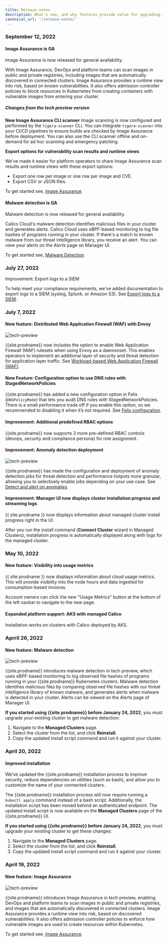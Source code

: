 ```yaml
---
title: Release notes
description: What's new, and why features provide value for upgrading.
canonical_url: '/release-notes/'
---
```

### September 12, 2022

#### Image Assurance is GA

Image Assurance is now released for general availability.

With Image Assurance, DevOps and platform teams can scan images in public and private registries, including images that are automatically discovered in connected clusters.
Image Assurance provides a runtime view into risk, based on known vulnerabilities.
It also offers admission controller policies to block resources in Kubernetes from creating containers with vulnerable images from entering your cluster.

##### Changes from the tech preview version

**New Image Assurance CLI scanner**
Image scanning is now configured and performed by the `tigera-scanner` CLI.
You can integrate `tigera-scanner` into your CI/CD pipelines to ensure builds are checked by Image Assurance before deployment.
You can also use the CLI scanner offline and on-demand for ad hoc scanning and emergency patching.

**Export options for vulnerability scan results and runtime views**

We've made it easier for platform operators to share Image Assurance scan results and runtime views with these export options:

* Export one row per image or one row per image and CVE.
* Export CSV or JSON files.

To get started see, [Image Assurance]({{site.baseurl}}/image-assurance/scan-image-registries).

#### Malware detection is GA

Malware detection is now released for general availability.

Calico Cloud's malware detection identifies malicious files in your cluster and generates alerts.
Calico Cloud uses eBPF-based monitoring to log file hashes of programs running in your cluster.
If there's a match to known malware from our threat intelligence library, you receive an alert.
You can view your alerts on the *Alerts* page on Manager UI.

To get started see, [Malware Detection]({{site.baseurl}}/threat/malware-detection)

### July 27, 2022

Improvement: Export logs to a SIEM

To help meet your compliance requirements, we've added documentation to export logs to a SIEM (syslog, Splunk, or Amazon S3). See [Export logs to a SIEM]({{site.baseurl}}/visibility/elastic/archive-storage).

### July 7, 2022

#### New feature: Distributed Web Application Firewall (WAF) with Envoy

![tech-preview]({{site.baseurl}}/images/tech-preview.svg)

{{site.prodname}} now includes the option to enable Web Application Firewall (WAF) rulesets when using Envoy as a daemonset. This enables operators to implement an additional layer of security and threat detection for application layer traffic. See [Workload-based Web Application Firewall (WAF)]({{site.baseurl}}/threat/web-application-firewall).

#### New Feature: Configuration option to use DNS rules with StagedNetworkPolicies

{{site.prodname}} has added a new configuration option in Felix (`DNSPolicyMode`) that lets you audit DNS rules with StagedNetworkPolicies. There is a small performance trade off if you enable this option, so we recommended to disabling it when it’s not required. See [Felix configuration]({{site.baseurl}}/reference/resources/felixconfig#dnspolicymode).

#### Improvement: Additional predefined RBAC options

{{site.prodname}} now supports 3 more pre-defined RBAC controls (devops, security and compliance persona) for role assignment.

#### Improvement: Anomaly detection deployment

![tech-preview]({{site.baseurl}}/images/tech-preview.svg)

{{site.prodname}} has made the configuration and deployment of anomaly detection jobs for threat detection and performance hotpots more granular, allowing you to selectively enable jobs depending on your use case. See [Detect and alert on anomalies]({{site.baseurl}}/threat/security-anomalies).

#### Improvement: Manager UI now displays cluster installation progress and streaming logs

{{ site.prodname }} now displays information about managed cluster install progress right in the UI.

After you run the install command (**Connect Cluster** wizard in Managed Clusters), installation progress is automatically displayed along with logs for the managed cluster.

### May 10, 2022

#### New feature: Visibility into usage metrics

{{ site.prodname }} now displays information about cloud usage metrics. This will provide visibility into the node hours and data ingested for consumption-based invoices.

Account owners can click the new "Usage Metrics" button at the bottom of the left navbar to navigate to the new page.

#### Expanded platform support: AKS with managed Calico

Installation works on clusters with Calico deployed by AKS.

### Aprril 26, 2022

#### New feature: Malware detection

![tech-preview]({{site.baseurl}}/images/tech-preview.svg)

{{site.prodname}} introduces malware detection in tech preview, which uses eBPF-based monitoring to log observed file hashes of programs running in your {{site.prodname}} Kubernetes clusters. Malware detection identifies malicious files by comparing observed file hashes with our threat intelligence library of known malware, and generates alerts when malware is detected in your cluster. Alerts can be viewed on the Alerts page of Manager UI.

**If you started using {{site.prodname}} before January 24, 2022**, you must upgrade your existing cluster to get malware detection:

1. Navigate to the **Managed Clusters** page.
1. Select the cluster from the list, and click **Reinstall**.
1. Copy the updated install script command and run it against your cluster.

### April 20, 2022

#### Improved installation

We’ve updated the {{site.prodname}} installation process to improve security, reduce dependencies on utilities (such as bash), and allow you to customize the name of your connected clusters.

The {{site.prodname}} installation process will now require running a `kubectl apply` command instead of a bash script. Additionally, the installation script has been moved behind an authenticated endpoint. The updated install script is now available on the **Managed Clusters** page of the {{site.prodname}} UI.

**If you started using {{site.prodname}} before January 24, 2022**, you must upgrade your existing cluster to get these changes:

1. Navigate to the **Managed Clusters** page.
1. Select the cluster from the list, and click **Reinstall**.
1. Copy the updated install script command and run it against your cluster.


### April 19, 2022

#### New feature: Image Assurance

![tech-preview]({{site.baseurl}}/images/tech-preview.svg)

{{site.prodname}} introduces Image Assurance in tech preview, enabling DevOps and platform teams to scan images in public and private registries, and images that are automatically discovered in connected clusters. Image Assurance provides a runtime view into risk, based on discovered vulnerabilities. It also offers admission controller policies to enforce how vulnerable images are used to create resources within Kubernetes.

To get started see, [Image Assurance]({{site.baseurl}}/image-assurance/scan-image-registries).
